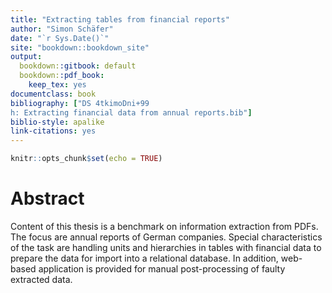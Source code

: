 ```yaml
---
title: "Extracting tables from financial reports"
author: "Simon Schäfer"
date: "`r Sys.Date()`"
site: "bookdown::bookdown_site"
output:
  bookdown::gitbook: default
  bookdown::pdf_book:
    keep_tex: yes
documentclass: book
bibliography: ["DS 4tkimoDni+99
h: Extracting financial data from annual reports.bib"]
biblio-style: apalike
link-citations: yes
---
```


```r
knitr::opts_chunk$set(echo = TRUE)
```

# Abstract {-}

Content of this thesis is a benchmark on information extraction from PDFs. The focus are annual reports of German companies. Special characteristics of the task are handling units and hierarchies in tables with financial data to prepare the data for import into a relational database. In addition, web-based application is provided for manual post-processing of faulty extracted data.